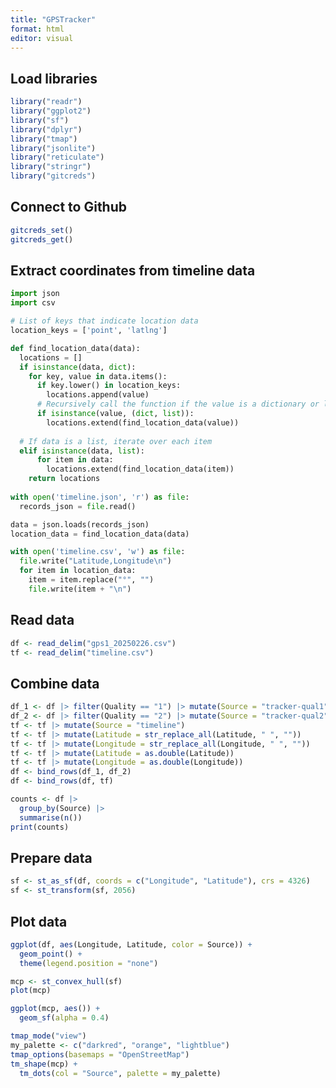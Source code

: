 ```yaml
---
title: "GPSTracker"
format: html
editor: visual
---
```


## Load libraries
```r
library("readr")
library("ggplot2")
library("sf")
library("dplyr")
library("tmap")
library("jsonlite")
library("reticulate")
library("stringr")
library("gitcreds")
```

## Connect to Github
```r
gitcreds_set()
gitcreds_get()
```

## Extract coordinates from timeline data
```python
import json
import csv

# List of keys that indicate location data
location_keys = ['point', 'latlng']

def find_location_data(data):
  locations = []
  if isinstance(data, dict):
    for key, value in data.items():
      if key.lower() in location_keys:
        locations.append(value)
      # Recursively call the function if the value is a dictionary or list
      if isinstance(value, (dict, list)):
        locations.extend(find_location_data(value))
    
  # If data is a list, iterate over each item
  elif isinstance(data, list):
      for item in data:
        locations.extend(find_location_data(item))
    return locations
  
with open('timeline.json', 'r') as file:
  records_json = file.read()

data = json.loads(records_json)
location_data = find_location_data(data)

with open('timeline.csv', 'w') as file:
  file.write("Latitude,Longitude\n")
  for item in location_data:
    item = item.replace("°", "")
    file.write(item + "\n")
```

## Read data
```r
df <- read_delim("gps1_20250226.csv")
tf <- read_delim("timeline.csv")
```

## Combine data
```r
df_1 <- df |> filter(Quality == "1") |> mutate(Source = "tracker-qual1")
df_2 <- df |> filter(Quality == "2") |> mutate(Source = "tracker-qual2")
tf <- tf |> mutate(Source = "timeline")
tf <- tf |> mutate(Latitude = str_replace_all(Latitude, " ", ""))
tf <- tf |> mutate(Longitude = str_replace_all(Longitude, " ", ""))
tf <- tf |> mutate(Latitude = as.double(Latitude))
tf <- tf |> mutate(Longitude = as.double(Longitude))
df <- bind_rows(df_1, df_2)
df <- bind_rows(df, tf)

counts <- df |> 
  group_by(Source) |> 
  summarise(n())
print(counts)
```

## Prepare data
```r
sf <- st_as_sf(df, coords = c("Longitude", "Latitude"), crs = 4326)
sf <- st_transform(sf, 2056)
```

## Plot data
```r
ggplot(df, aes(Longitude, Latitude, color = Source)) +
  geom_point() +
  theme(legend.position = "none")
```

```r
mcp <- st_convex_hull(sf)
plot(mcp)
```

```r
ggplot(mcp, aes()) +
  geom_sf(alpha = 0.4)
```

```r
tmap_mode("view")
my_palette <- c("darkred", "orange", "lightblue")
tmap_options(basemaps = "OpenStreetMap")
tm_shape(mcp) +
  tm_dots(col = "Source", palette = my_palette)
```
